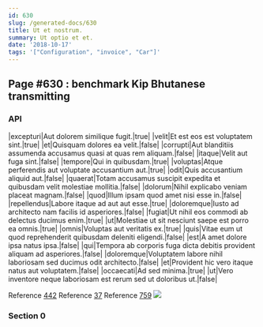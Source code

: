 ```yaml
---
id: 630
slug: /generated-docs/630
title: Ut et nostrum.
summary: Ut optio et et.
date: '2018-10-17'
tags: '["Configuration", "invoice", "Car"]'
---
```

<Partial />

## Page #630 : benchmark Kip Bhutanese transmitting
### API

|excepturi|Aut dolorem similique fugit.|true|
|velit|Et est eos est voluptatem sint.|true|
|et|Quisquam dolores ea velit.|false|
|corrupti|Aut blanditiis assumenda accusamus quasi at quas rem aliquam.|false|
|itaque|Velit aut fuga sint.|false|
|tempore|Qui in quibusdam.|true|
|voluptas|Atque perferendis aut voluptate accusantium aut.|true|
|odit|Quis accusantium aliquid aut.|false|
|quaerat|Totam accusamus suscipit expedita et quibusdam velit molestiae mollitia.|false|
|dolorum|Nihil explicabo veniam placeat magnam.|false|
|quod|Illum ipsam quod amet nisi esse in.|false|
|repellendus|Labore itaque ad aut aut esse.|true|
|doloremque|Iusto ad architecto nam facilis id asperiores.|false|
|fugiat|Ut nihil eos commodi ab delectus ducimus enim.|true|
|ut|Molestiae ut sit nesciunt saepe est porro ea omnis.|true|
|omnis|Voluptas aut veritatis ex.|true|
|quis|Vitae eum ut quod reprehenderit quibusdam deleniti eligendi.|false|
|est|A amet dolore ipsa natus ipsa.|false|
|qui|Tempora ab corporis fuga dicta debitis provident aliquam ad asperiores.|false|
|doloremque|Voluptatem labore nihil laboriosam sed ducimus odit architecto.|false|
|et|Provident hic vero itaque natus aut voluptatem.|false|
|occaecati|Ad sed minima.|true|
|ut|Vero inventore neque laboriosam est rerum sed ut doloribus ut.|false|

Reference [442](/generated-docs/442)
Reference [37](/generated-docs/37)
Reference [759](/generated-docs/759)
![](/assets/cats-2.jpg)

### Section 0

